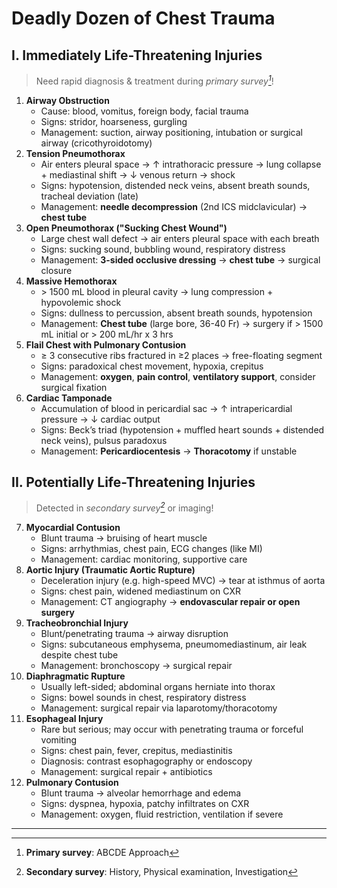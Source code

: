 # Deadly Dozen of Chest Trauma

## I. Immediately Life-Threatening Injuries

> Need rapid diagnosis & treatment during _primary survey[^1]_!

1. **Airway Obstruction**
   - Cause: blood, vomitus, foreign body, facial trauma
   - Signs: stridor, hoarseness, gurgling
   - Management: suction, airway positioning, intubation or surgical airway (cricothyroidotomy)
2. **Tension Pneumothorax**
   - Air enters pleural space → ↑ intrathoracic pressure → lung collapse + mediastinal shift → ↓ venous return → shock
   - Signs: hypotension, distended neck veins, absent breath sounds, tracheal deviation (late)
   - Management: **needle decompression** (2nd ICS midclavicular) → **chest tube**
3. **Open Pneumothorax ("Sucking Chest Wound")**
   - Large chest wall defect → air enters pleural space with each breath
   - Signs: sucking sound, bubbling wound, respiratory distress
   - Management: **3-sided occlusive dressing** → **chest tube** → surgical closure
4. **Massive Hemothorax**
   - \> 1500 mL blood in pleural cavity → lung compression + hypovolemic shock
   - Signs: dullness to percussion, absent breath sounds, hypotension
   - Management: **Chest tube** (large bore, 36-40 Fr) → surgery if \> 1500 mL initial or \> 200 mL/hr x 3 hrs
5. **Flail Chest with Pulmonary Contusion**
   - ≥ 3 consecutive ribs fractured in ≥2 places → free-floating segment
   - Signs: paradoxical chest movement, hypoxia, crepitus
   - Management: **oxygen**, **pain control**, **ventilatory support**, consider surgical fixation
6. **Cardiac Tamponade**
   - Accumulation of blood in pericardial sac → ↑ intrapericardial pressure → ↓ cardiac output
   - Signs: Beck’s triad (hypotension + muffled heart sounds + distended neck veins), pulsus paradoxus
   - Management: **Pericardiocentesis** → **Thoracotomy** if unstable

## II. Potentially Life-Threatening Injuries

> Detected in _secondary survey[^2]_ or imaging!

7. **Myocardial Contusion**
   - Blunt trauma → bruising of heart muscle
   - Signs: arrhythmias, chest pain, ECG changes (like MI)
   - Management: cardiac monitoring, supportive care
8. **Aortic Injury (Traumatic Aortic Rupture)**
   - Deceleration injury (e.g. high-speed MVC) → tear at isthmus of aorta
   - Signs: chest pain, widened mediastinum on CXR
   - Management: CT angiography → **endovascular repair or open surgery**
9. **Tracheobronchial Injury**
   - Blunt/penetrating trauma → airway disruption
   - Signs: subcutaneous emphysema, pneumomediastinum, air leak despite chest tube
   - Management: bronchoscopy → surgical repair
10. **Diaphragmatic Rupture**
    - Usually left-sided; abdominal organs herniate into thorax
    - Signs: bowel sounds in chest, respiratory distress
    - Management: surgical repair via laparotomy/thoracotomy
11. **Esophageal Injury**
    - Rare but serious; may occur with penetrating trauma or forceful vomiting
    - Signs: chest pain, fever, crepitus, mediastinitis
    - Diagnosis: contrast esophagography or endoscopy
    - Management: surgical repair + antibiotics
12. **Pulmonary Contusion**
    - Blunt trauma → alveolar hemorrhage and edema
    - Signs: dyspnea, hypoxia, patchy infiltrates on CXR
    - Management: oxygen, fluid restriction, ventilation if severe

---

[^1]: **Primary survey**: ABCDE Approach

[^2]: **Secondary survey**: History, Physical examination, Investigation
